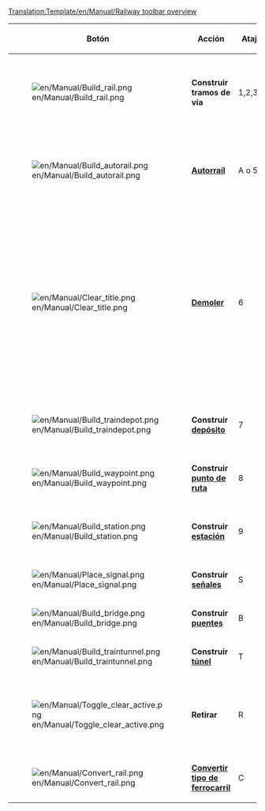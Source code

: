 <noinclude>[[Translation:Template/en/Manual/Railway toolbar overview]]</noinclude><noinclude></noinclude>
{|{{en/Wikitable}}
|- style="background:#efefef"
!width='100' |Botón
!width='150' |Acción
!Atajo
!Descripción
|-
|[[File:en/Manual/Build rail.png]]
|'''Construir tramos de vía'''
|1,2,3,4
|Construir tramos de vía en la dirección elegida. Puede hacer clic-arrastrar para vías que no estén en diagonal. Sin embargo no es tan eficiente como la herramienta [[es/Archive/Manual/Autorraíl|Autorraíl]].
|-
|[[File:en/Manual/Build autorail.png]]
|'''[[es/Archive/Manual/Autorraíl|Autorraíl]]'''
|A o 5
|Una herramienta muy eficaz para construir vías en cualquier dirección (aunque puede ser difícil de usar al principio). Si se utiliza con la tecla Ctrl presionada, elimina las vías.
|-
|[[File:en/Manual/Clear title.png]]
|'''[[es/Manual/Paisaje|Demoler]]'''
|6
|La herramienta dinamita se utiliza para limpiar las casillas de cualquier cosa en su camino que se haya construido mal, o simplemente, de cualquier cosa que esté en tu camino (bueno, de cualquier cosa no). Tenga en cuenta que al hacer clic en una [[es/Manual/Estaciones|estación]] se eliminará entera, siempre que no haya ningún tren en ella. Para eliminar casillas sueltas de las estaciones, una por una, use la herramienta Retirar+Estación [[File:en/Manual/Toggle clear active.png]]+[[File:en/Manual/Build station.png]].
|-
|[[File:en/Manual/Build traindepot.png]]
|'''Construir [[es/Manual/Depósitos|depósito]]'''
|7
|Abre la ventana de depósito de trenes para que seleccione la orientación del depósito a construir.
|-
|[[File:en/Manual/Build waypoint.png]]
|'''Construir [[es/Manual/Puntos de ruta|punto de ruta]]'''
|8
|Le permite crear un punto de ruta sobre una vía férrea.
|-
|[[File:en/Manual/Build station.png]]
|'''Construir [[es/Manual/Estaciones|estación]]'''
|9
|Abre la ventana Selección de estación para que usted elija el tamaño y la dirección de la estación a construir.
|-
|[[File:en/Manual/Place signal.png]]
|'''Construir [[es/Manual/Señales|señales]]'''
|S
|Le permite colocar distintas señales de tráfico en las vías
|-
|[[File:en/Manual/Build bridge.png]]
|'''Construir [[es/Manual/Puentes|puentes]]'''
|B
|Le permite construir puentes de ferrocarril
|-
|[[File:en/Manual/Build traintunnel.png]]
|'''Construir [[es/Manual/Túneles|túnel]]'''
|T
|Le permite construir túneles subterráneos
|-
|[[File:en/Manual/Toggle clear active.png]]
|'''Retirar'''
|R
|Haga clic aquí después de haber seleccionado una herramienta para eliminar ese elemento. Por ejemplo, puede quitar las señales de la vía o estaciones (casilla a casilla).
|-
|[[File:en/Manual/Convert rail.png]]
|'''[[es/Manual/Convertir tipo de ferrocarril|Convertir tipo de ferrocarril]]'''
|C
|Convierte las vías de un tipo al tipo seleccionado.
|}